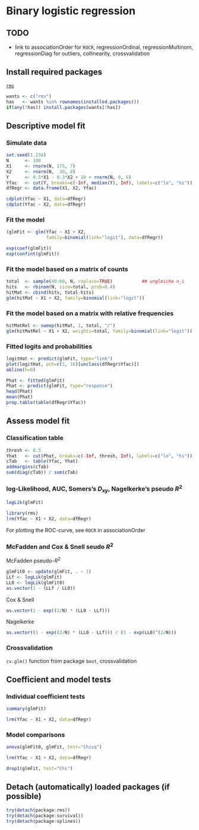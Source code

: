 Binary logistic regression
=========================

TODO
-------------------------

 - link to associationOrder for `ROCR`, regressionOrdinal, regressionMultinom, regressionDiag for outliers, collinearity, crossvalidation

Install required packages
-------------------------

[`rms`](http://cran.r-project.org/package=rms)

```r
wants <- c("rms")
has   <- wants %in% rownames(installed.packages())
if(any(!has)) install.packages(wants[!has])
```

Descriptive model fit
-------------------------

### Simulate data
    
```r
set.seed(1.234)
N      <- 100
X1     <- rnorm(N, 175, 7)
X2     <- rnorm(N,  30, 8)
Y      <- 0.5*X1 - 0.3*X2 + 10 + rnorm(N, 0, 6)
Yfac   <- cut(Y, breaks=c(-Inf, median(Y), Inf), labels=c("lo", "hi"))
dfRegr <- data.frame(X1, X2, Yfac)
```

```r
cdplot(Yfac ~ X1, data=dfRegr)
cdplot(Yfac ~ X2, data=dfRegr)
```

### Fit the model

```r
(glmFit <- glm(Yfac ~ X1 + X2,
               family=binomial(link="logit"), data=dfRegr))
```

```r
exp(coef(glmFit))
exp(confint(glmFit))
```

### Fit the model based on a matrix of counts

```r
total  <- sample(40:60, N, replace=TRUE)           ## ungleiche n_i
hits   <- rbinom(N, size=total, prob=0.4)
hitMat <- cbind(hits, total-hits)
glm(hitMat ~ X1 + X2, family=binomial(link="logit"))
```

### Fit the model based on a matrix with relative frequencies

```r
hitMatRel <- sweep(hitMat, 1, total, "/")
glm(hitMatRel ~ X1 + X2, weights=total, family=binomial(link="logit"))
```

### Fitted logits and probabilities

```r
logitHat <- predict(glmFit, type="link")
plot(logitHat, pch=c(1, 16)[unclass(dfRegr$Yfac)])
abline(h=0)
```

```r
Phat <- fitted(glmFit)
Phat <- predict(glmFit, type="response")
head(Phat)
mean(Phat)
prop.table(table(dfRegr$Yfac))
```

Assess model fit
-------------------------

### Classification table

```r
thresh <- 0.5
Yhat   <- cut(Phat, breaks=c(-Inf, thresh, Inf), labels=c("lo", "hi"))
cTab   <- table(Yfac, Yhat)
addmargins(cTab)
sum(diag(cTab)) / sum(cTab)
```

### log-Likelihood, AUC, Somers's $D_{xy}$, Nagelkerke's pseudo $R^{2}$

```r
logLik(glmFit)
```

```r
library(rms)
lrm(Yfac ~ X1 + X2, data=dfRegr)
```

For plotting the ROC-curve, see `ROCR` in associationOrder

### McFadden and Cox & Snell seudo $R^{2}$

McFadden pseudo-$R^2$

```r
glmFit0 <- update(glmFit, . ~ 1)
LLf <- logLik(glmFit)
LL0 <- logLik(glmFit0)
as.vector(1 - (LLf / LL0))
```

Cox & Snell

```r
as.vector(1 - exp((2/N) * (LL0 - LLf)))
```

Nagelkerke

```r
as.vector((1 - exp((2/N) * (LL0 - LLf))) / (1 - exp(LL0)^(2/N)))
```

### Crossvalidation

`cv.glm()` function from package `boot`, crossvalidation

Coefficient and model tests
-------------------------

### Individual coefficient tests

```r
summary(glmFit)
```

```r
lrm(Yfac ~ X1 + X2, data=dfRegr)
```


### Model comparisons

```r
anova(glmFit0, glmFit, test="Chisq")
```

```r
lrm(Yfac ~ X1 + X2, data=dfRegr)
```

```r
drop1(glmFit, test="Chi")
```

Detach (automatically) loaded packages (if possible)
-------------------------

```r
try(detach(package:rms))
try(detach(package:survival))
try(detach(package:splines))
```
